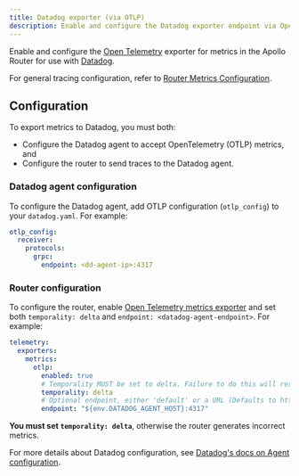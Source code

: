 ```yaml
---
title: Datadog exporter (via OTLP)
description: Enable and configure the Datadog exporter endpoint via OpenTelemetry in the Apollo Router
---
```


Enable and configure the [Open Telemetry](https://www.opentelemetry.io/) exporter for metrics in the Apollo Router for use with [Datadog](https://www.datadoghq.com/).

For general tracing configuration, refer to [Router Metrics Configuration](./overview).

## Configuration

To export metrics to Datadog, you must both: 

- Configure the Datadog agent to accept OpenTelemetry (OTLP) metrics, and
- Configure the router to send traces to the Datadog agent.

### Datadog agent configuration

To configure the Datadog agent, add OTLP configuration (`otlp_config`) to your `datadog.yaml`. For example:

```yaml title="datadog.yaml"
otlp_config:
  receiver:
    protocols:
      grpc:
        endpoint: <dd-agent-ip>:4317
```

### Router configuration
To configure the router, enable [Open Telemetry metrics exporter](./opentelemetry.mdx#configuration) and set both `temporality: delta` and `endpoint: <datadog-agent-endpoint>`. For example: 

```yaml title="router.yaml"
telemetry:
  exporters:
    metrics:
      otlp:
        enabled: true
        # Temporality MUST be set to delta. Failure to do this will result in incorrect metrics.
        temporality: delta
        # Optional endpoint, either 'default' or a URL (Defaults to http://127.0.0.1:4317)
        endpoint: "${env.DATADOG_AGENT_HOST}:4317"
```

<Note>

**You must set `temporality: delta`**, otherwise the router generates incorrect metrics.

</Note>

For more details about Datadog configuration, see [Datadog's docs on Agent configuration](https://docs.datadoghq.com/opentelemetry/otlp_ingest_in_the_agent/?tab=host).

